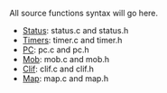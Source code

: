 All source functions syntax will go here.

* [[Status]]: status.c and status.h
* [[Timers]]:  timer.c and timer.h
* [[PC]]: pc.c and pc.h
* [[Mob]]: mob.c and mob.h
* [[Clif]]: clif.c and clif.h
* [[Map]]: map.c and map.h